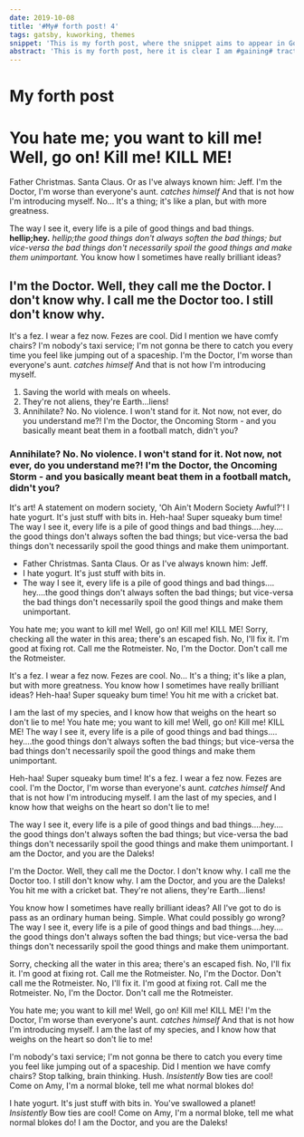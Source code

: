 ```yaml
---
date: 2019-10-08
title: '#My# forth post! 4'
tags: gatsby, kuworking, themes
snippet: 'This is my forth post, where the snippet aims to appear in Google'
abstract: 'This is my forth post, here it is clear I am #gaining# traction and as such, this abstract must be longer and more impressive'
---
```



# My forth post

# You hate me; you want to kill me! Well, go on! Kill me! KILL ME!

Father Christmas. Santa Claus. Or as I've always known him: Jeff. I'm the Doctor, I'm worse than everyone's aunt. *catches himself* And that is not how I'm introducing myself. No… It's a thing; it's like a plan, but with more greatness.

The way I see it, every life is a pile of good things and bad things. __hellip;hey.__ *hellip;the good things don't always soften the bad things; but vice-versa the bad things don't necessarily spoil the good things and make them unimportant.* You know how I sometimes have really brilliant ideas?

## I'm the Doctor. Well, they call me the Doctor. I don't know why. I call me the Doctor too. I still don't know why.

It's a fez. I wear a fez now. Fezes are cool. Did I mention we have comfy chairs? I'm nobody's taxi service; I'm not gonna be there to catch you every time you feel like jumping out of a spaceship. I'm the Doctor, I'm worse than everyone's aunt. *catches himself* And that is not how I'm introducing myself.

1. Saving the world with meals on wheels.
2. They're not aliens, they're Earth…liens!
3. Annihilate? No. No violence. I won't stand for it. Not now, not ever, do you understand me?! I'm the Doctor, the Oncoming Storm - and you basically meant beat them in a football match, didn't you?

### Annihilate? No. No violence. I won't stand for it. Not now, not ever, do you understand me?! I'm the Doctor, the Oncoming Storm - and you basically meant beat them in a football match, didn't you?

It's art! A statement on modern society, 'Oh Ain't Modern Society Awful?'! I hate yogurt. It's just stuff with bits in. Heh-haa! Super squeaky bum time! The way I see it, every life is a pile of good things and bad things.…hey.…the good things don't always soften the bad things; but vice-versa the bad things don't necessarily spoil the good things and make them unimportant.

* Father Christmas. Santa Claus. Or as I've always known him: Jeff.
* I hate yogurt. It's just stuff with bits in.
* The way I see it, every life is a pile of good things and bad things.…hey.…the good things don't always soften the bad things; but vice-versa the bad things don't necessarily spoil the good things and make them unimportant.

You hate me; you want to kill me! Well, go on! Kill me! KILL ME! Sorry, checking all the water in this area; there's an escaped fish. No, I'll fix it. I'm good at fixing rot. Call me the Rotmeister. No, I'm the Doctor. Don't call me the Rotmeister.

It's a fez. I wear a fez now. Fezes are cool. No… It's a thing; it's like a plan, but with more greatness. You know how I sometimes have really brilliant ideas? Heh-haa! Super squeaky bum time! You hit me with a cricket bat.

I am the last of my species, and I know how that weighs on the heart so don't lie to me! You hate me; you want to kill me! Well, go on! Kill me! KILL ME! The way I see it, every life is a pile of good things and bad things.…hey.…the good things don't always soften the bad things; but vice-versa the bad things don't necessarily spoil the good things and make them unimportant.

Heh-haa! Super squeaky bum time! It's a fez. I wear a fez now. Fezes are cool. I'm the Doctor, I'm worse than everyone's aunt. *catches himself* And that is not how I'm introducing myself. I am the last of my species, and I know how that weighs on the heart so don't lie to me!

The way I see it, every life is a pile of good things and bad things.…hey.…the good things don't always soften the bad things; but vice-versa the bad things don't necessarily spoil the good things and make them unimportant. I am the Doctor, and you are the Daleks!

I'm the Doctor. Well, they call me the Doctor. I don't know why. I call me the Doctor too. I still don't know why. I am the Doctor, and you are the Daleks! You hit me with a cricket bat. They're not aliens, they're Earth…liens!

You know how I sometimes have really brilliant ideas? All I've got to do is pass as an ordinary human being. Simple. What could possibly go wrong? The way I see it, every life is a pile of good things and bad things.…hey.…the good things don't always soften the bad things; but vice-versa the bad things don't necessarily spoil the good things and make them unimportant.

Sorry, checking all the water in this area; there's an escaped fish. No, I'll fix it. I'm good at fixing rot. Call me the Rotmeister. No, I'm the Doctor. Don't call me the Rotmeister. No, I'll fix it. I'm good at fixing rot. Call me the Rotmeister. No, I'm the Doctor. Don't call me the Rotmeister.

You hate me; you want to kill me! Well, go on! Kill me! KILL ME! I'm the Doctor, I'm worse than everyone's aunt. *catches himself* And that is not how I'm introducing myself. I am the last of my species, and I know how that weighs on the heart so don't lie to me!

I'm nobody's taxi service; I'm not gonna be there to catch you every time you feel like jumping out of a spaceship. Did I mention we have comfy chairs? Stop talking, brain thinking. Hush. *Insistently* Bow ties are cool! Come on Amy, I'm a normal bloke, tell me what normal blokes do!

I hate yogurt. It's just stuff with bits in. You've swallowed a planet! *Insistently* Bow ties are cool! Come on Amy, I'm a normal bloke, tell me what normal blokes do! I am the Doctor, and you are the Daleks!
